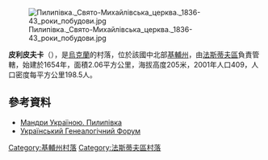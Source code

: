 {{coord|49|59|44|N|29|55|22|E|scale:30000|display=title}}

[[Image:Пилипівка._Свято-Михайлівська_церква._1836-43_роки_побудови.jpg|right]]

'''皮利皮夫卡'''（{{lang-uk|Пилипівка}}），是[[烏克蘭|烏克蘭]]的村落，位於該國中北部[[基輔州|基輔州]]，由[[法斯蒂夫區|法斯蒂夫區]]負責管轄，始建於1654年，面積2.06平方公里，海拔高度205米，2001年人口409，人口密度每平方公里198.5人。

==參考資料==
* [http://tutbuv.com/?p=2612 Мандри Україною. Пилипівка] {{Wayback|url=http://tutbuv.com/?p=2612 |date=20190812083939 }}
* [http://ukrgenealogy.com.ua/viewtopic.php?f=70&t=1369 Український Генеалогічний Форум] {{Wayback|url=http://ukrgenealogy.com.ua/viewtopic.php?f=70&t=1369 |date=20160815150837 }}

{{DEFAULTSORT:Пилипівка}}
[[Category:基輔州村落|Category:基輔州村落]]
[[Category:法斯蒂夫區村落|Category:法斯蒂夫區村落]]


{{Kiev-geo-stub}}